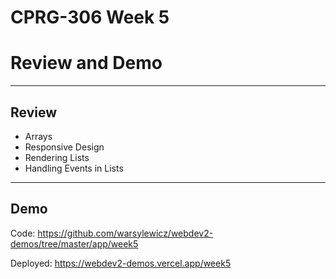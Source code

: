 # CPRG-306 Week 5

# Review and Demo

---

## Review

- Arrays
- Responsive Design
- Rendering Lists
- Handling Events in Lists

---

## Demo

Code: https://github.com/warsylewicz/webdev2-demos/tree/master/app/week5

Deployed: https://webdev2-demos.vercel.app/week5
